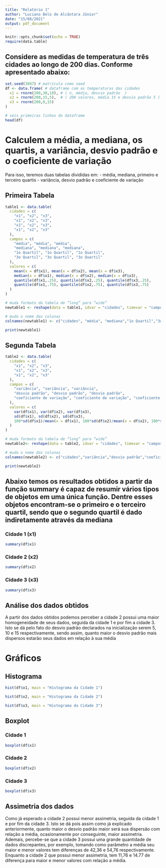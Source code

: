 ```yaml
---
title: "Relatório 1"
author: "Luciano Belo de Alcântara Júnior"
date: "15/08/2021"
output: pdf_document
---
```


```r
knitr::opts_chunk$set(echo = TRUE)
require(data.table)
```

## Considere as medidas de temperatura de três cidades ao longo de 200 dias. Conforme apresentado abaixo:

```r
set.seed(3897) # matrícula como seed
df <- data.frame( # dataframe com as temperaturas das cidades
  x1 = rnorm(200,30,10), # ( n, média, desvio padrão  )
  x2 = rnorm(200,15,5),  # ( 200 valores, média 15 e desvio padrão 5 ) 
  x3 = rnorm(200,0,15)
)

# seis primeiras linhas do dataframe
head(df) 
```

# Calculem a média, a mediana, os quartis, a variância, desvio padrão e o coeficiente de variação

Para isso, teremos duas tabelas divididas em: 
- média, mediana, primeiro e terceiro quartis
- variância, desvio padrão e coeficiente de variação

## Primeira Tabela
```r

table1 <- data.table(
  cidades = c(
    "x1", "x2", "x3",
    "x1", "x2", "x3",
    "x1", "x2", "x3",
    "x1", "x2", "x3"
  ),  
  campos = c(
    "média", "média", "média",  
    "mediana", "mediana", "mediana",   
    "1o Quartil", "1o Quartil", "1o Quartil",
    "3o Quartil", "3o Quartil", "3o Quartil"
  ),  
  valores = c(
    mean(x = df$x1), mean(x = df$x2), mean(x = df$x3),
    median(x = df$x1), median(x = df$x2), median(x = df$x3), 
    quantile(df$x1,.25), quantile(df$x2,.25), quantile(df$x3,.25),
    quantile(df$x1,.75), quantile(df$x2,.75), quantile(df$x3,.75)
  )
) 

# muda formato da tabela de “long” para “wide”
newtable1 <- reshape(data = table1, idvar = "cidades", timevar = "campos", direction = "wide")

# muda o nome das colunas
colnames(newtable1) <- c("cidades", "média", "mediana","1o Quartil","3o Quartil")

print(newtable1)
```
## Segunda Tabela
```r

table2 <- data.table(
  cidades = c(
    "x1", "x2", "x3",
    "x1", "x2", "x3",
    "x1", "x2", "x3"
  ),  
  campos = c(
    "variância", "variância", "variância",
    "desvio padrão", "desvio padrão", "desvio padrão",
    "coeficiente de variação", "coeficiente de variação", "coeficiente de variação"
  ),  
  valores = c(
    var(df$x1), var(df$x2), var(df$x3),
    sd(df$x1), sd(df$x2), sd(df$x3),
    100*sd(df$x1)/mean(x = df$x1), 100*sd(df$x2)/mean(x = df$x2), 100*sd(df$x3)/mean(x = df$x3)
  )
) 

# muda formato da tabela de “long” para “wide”
newtable2<- reshape(data = table2, idvar = "cidades", timevar = "campos", direction = "wide")

# muda o nome das colunas
colnames(newtable2) <- c("cidades","variância","desvio padrão","coeficiente de variação")

print(newtable2)
```

## Abaixo temos os resultados obtidos a partir da função summary é capaz de resumir vários tipos de objetos em uma única função. Dentre esses objetos encontram-se o primeiro e o terceiro quartil, sendo que o segundo quartil é dado indiretamente através da mediana

### Cidade 1 (x1)
```r
summary(df$x1)
```
### Cidade 2 (x2)
```r
summary(df$x2)
```
### Cidade 3 (x3)
```r
summary(df$x3)
```

## Análise dos dados obtidos

A partir dos dados obtidos podemos perceber a cidade 2 possui uma maior homogeneidade de seus dados, seguida da cidade 1 e por fim a cidade 3. Isto se dá pelo fato do desvio padrão declarados na inicialização serem 5, 10 e 15 respectivamente, sendo assim, quanto maior o desvio padrão mais dispersos estarão seus dados em relação à sua média

# Gráficos
## Histograma

```r
hist(df$x1, main = "Histograma da Cidade 1")

hist(df$x2, main = "Histograma da Cidade 2")

hist(df$x3, main = "Histograma da Cidade 3")
```

## Boxplot

### Cidade 1
```r
boxplot(df$x1)
```

### Cidade 2
```r
boxplot(df$x2)
```

### Cidade 3
```r
boxplot(df$x3)
```


## Assimetria dos dados

Como já esperado a cidade 2 possui menor assimetria, seguida da cidade 1 e por fim da cidade 3. Isto se dá pois assim como já explicado anteriormente, quanto maior o desvio padrão maior será sua dispersão com relação a média, ocasionamente por conseguinte, maior assimetria. Ademais, percebe-se que a cidade 3 possui uma grande quantidade de dados discrepantes, por exemplo, tomando como parâmetro a média seu maior e menor valores tem diferenças de 42,36 e 54,76 respectivamente. Enquanto a cidade 2 que possui menor assimetria, tem 11,76 e 14.77 de diferença para maior e menor valores com relação a média.

